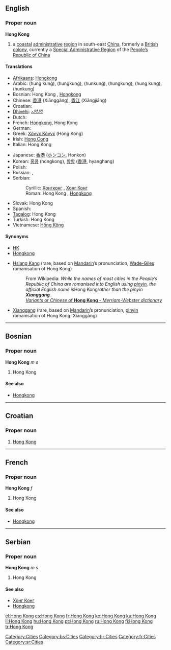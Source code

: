 {{wikipedia}}
{{also|Hongkong|Hong-Kong|Hồng Kông}}
==English==
{{wikipedia}}

===Proper noun===
'''Hong Kong'''

# a [[coastal]] [[administrative]] [[region]] in south-east [[China]], formerly a [[British]] [[colony]], currently a [[Special Administrative Region]] of the [[People's Republic of China|People’s Republic of China]]

====Translations====
{{trans-top|coastal administrative region in south-east China}}
* [[Afrikaans]]: [[Hongkong]]
* Arabic: {{Arab|[[هونغ كونغ]]}} (hunġ kunġ), {{Arab|[[هونغكونغ]]}} (hunġkunġ), {{Arab|[[هونكونغ]]}} (hunkunġ), {{Arab|[[هونجكونج]]}} (hungkung), {{Arab|[[هونج كونج]]}} (hung kung), {{Arab|[[هونكونج]]}} (hunkung)
* Bosnian: Hong Kong {{m}}, [[Hongkong]] {{m}}
* Chinese: [[香港]] (Xiānggǎng), [[香江]] (Xiāngjiāng)
* Croatian: {{t-|hr|Hong Kong|m}}
* [[Dhivehi]]: [[ހޮންކޮންގ]]
* Dutch: {{t-|nl|Hongkong}}
* French: [[Hongkong]], Hong Kong {{f}}
* German: {{t-|de|Hongkong}}
* Greek: [[Χόνγκ Κόνγκ]] (Hóng Kóng)
* Irish: [[Hong Cong]]
* Italian: Hong Kong {{f}}
{{trans-mid}}
* Japanese: [[香港]] ([[ホンコン]], Honkon)
* Korean: [[홍콩]] (hongkong), [[향항]] ([[香港]], hyanghang)
* Polish: {{t-|pl|Hongkong}}
* Russian: {{t+|ru|Гонконг|m|tr=Gonkóng|sc=Cyrl}}, {{t|ru|Сянган|m|tr=Sjangán|sc=Cyrl}}
* Serbian:
*: Cyrillic: [[Хонгконг]] {{m}}, [[Хонг Конг]] {{m}}
*: Roman: Hong Kong {{m}}, [[Hongkong]] {{m}}
* Slovak: Hong Kong {{m}}
* Spanish: {{t-|es|Hong-Kong}}
* [[Tagalog]]: Hong Kong
* Turkish: Hong Kong
* Vietnamese: [[Hồng Kông]]
{{trans-bottom}}

====Synonyms====
* [[HK]]
* [[Hongkong]]
*{{rfv-sense}} [[Hsiang Kang]] (rare, based on [[Mandarin]]’s pronunciation, [[Wade-Giles]] romanisation of Hong Kong)
*: From Wikipedia: ''While the names of most cities in the People’s Republic of China are romanised into English using [[pinyin]], the official English name is ''Hong Kong'' rather than the pinyin '''Xianggang'''.''
*: [http://www.merriam-webster.com/dictionary/hsiang%20kang ''Variants'' or ''Chinese'' of '''Hong Kong''' - ''Merriam-Webster dictionary'']
*{{rfv-sense}} [[Xianggang#English|Xianggang]] (rare, based on [[Mandarin]]’s pronunciation, [[pinyin]] romanisation of Hong Kong: Xiānggǎng)

[[Category:Cities]]

----

==Bosnian==

===Proper noun===
'''Hong Kong''' ''m s''

# Hong Kong

====See also====
* [[Hongkong#Bosnian|Hongkong]]

[[Category:bs:Cities]]

----

==Croatian==

===Proper noun===
{{infl|hr|proper noun|g=m}}

# [[#English|Hong Kong]]

[[Category:hr:Cities]]

----

==French==

===Proper noun===
'''Hong Kong''' ''f''

# Hong Kong

====See also====
* [[Hongkong#French|Hongkong]]

[[Category:fr:Cities]]

----

==Serbian==

===Proper noun===
'''Hong Kong''' ''m s''

# Hong Kong

====See also====
* [[Хонг Конг#Serbian|Хонг Конг]]
* [[Hongkong#Serbian|Hongkong]]

[[Category:sr:Cities]]

[[el:Hong Kong]]
[[es:Hong Kong]]
[[fr:Hong Kong]]
[[ko:Hong Kong]]
[[ku:Hong Kong]]
[[li:Hong Kong]]
[[hu:Hong Kong]]
[[pt:Hong Kong]]
[[ru:Hong Kong]]
[[fi:Hong Kong]]
[[tr:Hong Kong]]